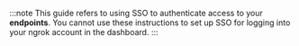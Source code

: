 :::note
This guide refers to using SSO to authenticate access to your **endpoints**. You cannot use these instructions to set up SSO for logging into your ngrok account in the dashboard.
:::

